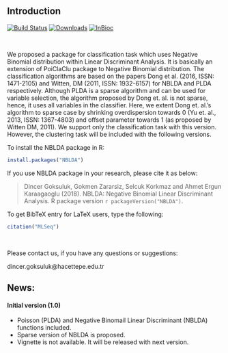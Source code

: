 ## Introduction
[![Build Status](http://bioconductor.org/shields/build/release/bioc/MLSeq.svg)](http://bioconductor.org/checkResults/devel/bioc-LATEST/MLSeq/)
[![Downloads](http://bioconductor.org/shields/downloads/MLSeq.svg)](http://bioconductor.org/packages/stats/bioc/MLSeq/)
[![InBioc](http://bioconductor.org/shields/years-in-bioc/MLSeq.svg)](http://bioconductor.org/packages/devel/bioc/html/MLSeq.html#since)

<br>

We proposed a package for classification task which uses Negative Binomial distribution within Linear Discriminant Analysis. It is basically an extension of PoiClaClu package to Negative Binomial distribution. The classification algorithms are based on the papers Dong et al. (2016, ISSN: 1471-2105) and Witten, DM (2011, ISSN: 1932-6157) for NBLDA and PLDA respectively. Although PLDA is a sparse algorithm and can be used for variable selection, the algorithm proposed by Dong et. al. is not sparse, hence, it uses all variables in the classifier. Here, we extent Dong et. al.'s algorithm to sparse case by shrinking overdispersion towards 0 (Yu et. al., 2013, ISSN: 1367-4803) and offset parameter towards 1 (as proposed by Witten DM, 2011). We support only the classification task with this version. However, the clustering task will be included with the following versions.

To install the NBLDA package in R:

```r
install.packages("NBLDA")
```

If you use NBLDA package in your research, please cite it as below:

> Dincer Goksuluk, Gokmen Zararsiz, Selcuk Korkmaz and Ahmet Ergun Karaagaoglu (2018). NBLDA: Negative Binomial Linear Discriminant Analysis. R package
  version `r packageVersion("NBLDA")`.


To get BibTeX entry for LaTeX users, type the following:

```r
citation("MLSeq")
```

<br>

Please contact us, if you have any questions or suggestions:

  dincer.goksuluk@hacettepe.edu.tr

## News:

#### Initial version (1.0)
* Poisson (PLDA) and Negative Binomail Linear Discriminant (NBLDA) functions included.
* Sparse version of NBLDA is proposed.
* Vignette is not available. It will be released with next version.
